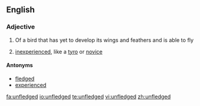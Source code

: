 ==English==

===Adjective===
{{en-adj|-}}

#Of a bird that has yet to develop its wings and feathers and is able to fly
# {{figuratively}} [[inexperienced]], like a [[tyro]] or [[novice]]

====Antonyms====
*[[fledged]]
*[[experienced]]

[[fa:unfledged]]
[[io:unfledged]]
[[te:unfledged]]
[[vi:unfledged]]
[[zh:unfledged]]